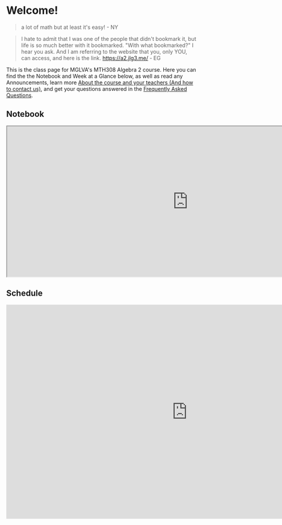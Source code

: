 # Welcome!

> a lot of math but at least it's easy! - NY

> I hate to admit that I was one of the people that didn't bookmark it, but life is so much better with it bookmarked. "With what bookmarked?" I hear you ask. And I am referring to the website that you, only YOU, can access, and here is the link. https://a2.jlg3.me/ - EG

This is the class page for MGLVA's MTH308 Algebra 2 course. Here you can find the the Notebook and Week at a Glance below, as well as read any Announcements, learn more [About the course and your teachers (And how to contact us)](/about), and get your questions answered in the [Frequently Asked Questions](/faq).

## Notebook

<iframe src="https://docs.google.com/spreadsheets/d/e/2PACX-1vSRL-kx1X0njLXEdxB0jx_200YADPlsLNfBhWWpIwSZbyCdf4rs0CqD2qULjGGM07VmoY9r5IczNHwX/pubhtml?widget=true&amp;headers=false" width="960" height="400"></iframe>

## Schedule

<iframe src="https://docs.google.com/presentation/d/e/2PACX-1vRvlt1_ntSO3dT-1ntr_OndEtEKqkp81sPStieLbw8kO1R3xWnDsTS7FrnNJzrfDHKs1UL1b_mXqy3r/embed?start=false&loop=false&delayms=3000" frameBorder="0" width="960" height="569" allowFullscreen="true" mozallowfullscreen="true" webkitallowfullscreen="true"></iframe>
